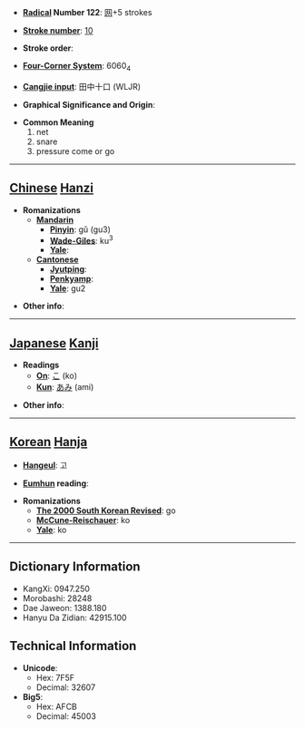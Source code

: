 * '''[[Wiktionary:Chinese radical index| Radical]] Number 122''': [[Wiktionary:Chinese radical index 网|网]]+5 strokes

* '''[[Wiktionary:Chinese total strokes index|Stroke number]]''': [[Wiktionary:Chinese total strokes index 10|10]]

* '''Stroke order''': 

* '''[[Wiktionary:Chinese four corner index|Four-Corner System]]''': 6060<sub>4</sub>

* '''[[Wiktionary:Chinese Cangjie index|Cangjie input]]''': 田中十口 (WLJR)

* '''Graphical Significance and Origin''': 

* '''Common Meaning'''
*#net
*# snare
*# pressure come or go


----

== [[Chinese]] [[Hanzi]] ==

* '''Romanizations'''
** '''[[Mandarin]]'''
*** '''[[Pinyin]]''': gǔ (gu3)
*** '''[[Wade-Giles]]''': ku<sup>3</sup>
*** '''[[Yale]]''': 
** '''[[Cantonese]]'''
*** '''[[Jyutping]]''':
*** '''[[Penkyamp]]''': 
*** '''[[Yale]]''': gu2

* '''Other info''': 

----

== [[Japanese]] [[Kanji]] ==

* '''Readings'''
** '''[[On]]''': [[こ]] (ko)
** '''[[Kun]]''': [[あみ]] (ami)

* '''Other info''':  

----

== [[Korean]] [[Hanja]] ==

* '''[[Hangeul]]''': 고

* '''[[Eumhun]] reading''': 

* '''Romanizations'''
** '''[[The 2000 South Korean Revised Romanization|The 2000 South Korean Revised]]''': go
** '''[[McCune-Reischauer]]''': ko
** '''[[Yale]]''': ko

----

== Dictionary Information ==

* KangXi: 0947.250
* Morobashi: 28248
* Dae Jaweon: 1388.180
* Hanyu Da Zidian: 42915.100

== Technical Information ==

* '''Unicode''':
** Hex: 7F5F
** Decimal: 32607
* '''Big5''':
** Hex: AFCB
** Decimal: 45003